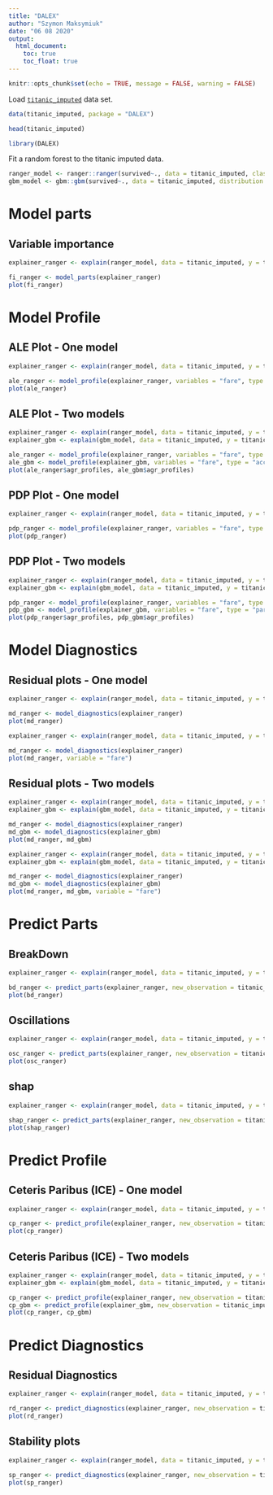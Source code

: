 ```yaml
---
title: "DALEX"
author: "Szymon Maksymiuk"
date: "06 08 2020"
output:
  html_document:
    toc: true
    toc_float: true
---
```



```r
knitr::opts_chunk$set(echo = TRUE, message = FALSE, warning = FALSE)
```



Load [`titanic_imputed`](https://modeloriented.github.io/DALEX/reference/titanic.html) data set.

```r
data(titanic_imputed, package = "DALEX")

head(titanic_imputed)
```


```r
library(DALEX)
```

Fit a random forest to the titanic imputed data.

```r
ranger_model <- ranger::ranger(survived~., data = titanic_imputed, classification = TRUE, probability = TRUE)
gbm_model <- gbm::gbm(survived~., data = titanic_imputed, distribution = "bernoulli")
```

# Model parts

## Variable importance

```r
explainer_ranger <- explain(ranger_model, data = titanic_imputed, y = titanic_imputed$survived, label = "Ranger Model")

fi_ranger <- model_parts(explainer_ranger)
plot(fi_ranger)
```


# Model Profile

## ALE Plot - One model

```r
explainer_ranger <- explain(ranger_model, data = titanic_imputed, y = titanic_imputed$survived, label = "Ranger Model", verbose = FALSE)

ale_ranger <- model_profile(explainer_ranger, variables = "fare", type = "accumulated")
plot(ale_ranger)
```

## ALE Plot - Two models

```r
explainer_ranger <- explain(ranger_model, data = titanic_imputed, y = titanic_imputed$survived, label = "Ranger Model", verbose = FALSE)
explainer_gbm <- explain(gbm_model, data = titanic_imputed, y = titanic_imputed$survived, label = "GBM Model", verbose = FALSE)

ale_ranger <- model_profile(explainer_ranger, variables = "fare", type = "accumulated")
ale_gbm <- model_profile(explainer_gbm, variables = "fare", type = "accumulated")
plot(ale_ranger$agr_profiles, ale_gbm$agr_profiles)
```

## PDP Plot - One model

```r
explainer_ranger <- explain(ranger_model, data = titanic_imputed, y = titanic_imputed$survived, label = "Ranger Model", verbose = FALSE)

pdp_ranger <- model_profile(explainer_ranger, variables = "fare", type = "partial")
plot(pdp_ranger)
```

## PDP Plot - Two models

```r
explainer_ranger <- explain(ranger_model, data = titanic_imputed, y = titanic_imputed$survived, label = "Ranger Model", verbose = FALSE)
explainer_gbm <- explain(gbm_model, data = titanic_imputed, y = titanic_imputed$survived, label = "GBM Model", verbose = FALSE)

pdp_ranger <- model_profile(explainer_ranger, variables = "fare", type = "partial")
pdp_gbm <- model_profile(explainer_gbm, variables = "fare", type = "partial")
plot(pdp_ranger$agr_profiles, pdp_gbm$agr_profiles)
```


# Model Diagnostics

## Residual plots - One model


```r
explainer_ranger <- explain(ranger_model, data = titanic_imputed, y = titanic_imputed$survived, label = "Ranger Model", verbose = FALSE)

md_ranger <- model_diagnostics(explainer_ranger)
plot(md_ranger)
```

```r
explainer_ranger <- explain(ranger_model, data = titanic_imputed, y = titanic_imputed$survived, label = "Ranger Model", verbose = FALSE)

md_ranger <- model_diagnostics(explainer_ranger)
plot(md_ranger, variable = "fare")
```

## Residual plots - Two models


```r
explainer_ranger <- explain(ranger_model, data = titanic_imputed, y = titanic_imputed$survived, label = "Ranger Model", verbose = FALSE)
explainer_gbm <- explain(gbm_model, data = titanic_imputed, y = titanic_imputed$survived, label = "GBM Model", verbose = FALSE)

md_ranger <- model_diagnostics(explainer_ranger)
md_gbm <- model_diagnostics(explainer_gbm)
plot(md_ranger, md_gbm)
```

```r
explainer_ranger <- explain(ranger_model, data = titanic_imputed, y = titanic_imputed$survived, label = "Ranger Model", verbose = FALSE)
explainer_gbm <- explain(gbm_model, data = titanic_imputed, y = titanic_imputed$survived, label = "GBM Model", verbose = FALSE)

md_ranger <- model_diagnostics(explainer_ranger)
md_gbm <- model_diagnostics(explainer_gbm)
plot(md_ranger, md_gbm, variable = "fare")
```

# Predict Parts

## BreakDown

```r
explainer_ranger <- explain(ranger_model, data = titanic_imputed, y = titanic_imputed$survived, label = "Ranger Model", verbose = FALSE)

bd_ranger <- predict_parts(explainer_ranger, new_observation = titanic_imputed[1,])
plot(bd_ranger)
```

## Oscillations

```r
explainer_ranger <- explain(ranger_model, data = titanic_imputed, y = titanic_imputed$survived, label = "Ranger Model", verbose = FALSE)

osc_ranger <- predict_parts(explainer_ranger, new_observation = titanic_imputed[1,], type = "oscillations")
plot(osc_ranger)
```

## shap

```r
explainer_ranger <- explain(ranger_model, data = titanic_imputed, y = titanic_imputed$survived, label = "Ranger Model", verbose = FALSE)

shap_ranger <- predict_parts(explainer_ranger, new_observation = titanic_imputed[1,], type = "shap")
plot(shap_ranger)
```

# Predict Profile

## Ceteris Paribus (ICE) - One model

```r
explainer_ranger <- explain(ranger_model, data = titanic_imputed, y = titanic_imputed$survived, label = "Ranger Model", verbose = FALSE)

cp_ranger <- predict_profile(explainer_ranger, new_observation = titanic_imputed[1,])
plot(cp_ranger)
```

## Ceteris Paribus (ICE) - Two models

```r
explainer_ranger <- explain(ranger_model, data = titanic_imputed, y = titanic_imputed$survived, label = "Ranger Model", verbose = FALSE)
explainer_gbm <- explain(gbm_model, data = titanic_imputed, y = titanic_imputed$survived, label = "GBM Model", verbose = FALSE)

cp_ranger <- predict_profile(explainer_ranger, new_observation = titanic_imputed[1,])
cp_gbm <- predict_profile(explainer_gbm, new_observation = titanic_imputed[1,])
plot(cp_ranger, cp_gbm)
```

# Predict Diagnostics

## Residual Diagnostics

```r
explainer_ranger <- explain(ranger_model, data = titanic_imputed, y = titanic_imputed$survived, label = "Ranger Model", verbose = FALSE)

rd_ranger <- predict_diagnostics(explainer_ranger, new_observation = titanic_imputed[1,], neighbors = 25)
plot(rd_ranger)
```
## Stability plots

```r
explainer_ranger <- explain(ranger_model, data = titanic_imputed, y = titanic_imputed$survived, label = "Ranger Model", verbose = FALSE)

sp_ranger <- predict_diagnostics(explainer_ranger, new_observation = titanic_imputed[1,], neighbors = 25, variables = c("fare", "age"))
plot(sp_ranger)
```

